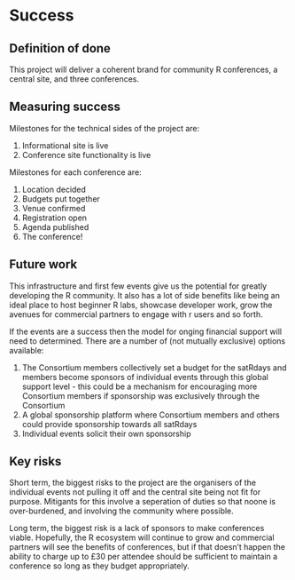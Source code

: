 # Success
<!-- 
Projects should have a definition of done that is measurable, and a thorough understanding going in of what the risks are to delivery 
-->

## Definition of done
<!-- 
What does success look like? 
-->
This project will deliver a coherent brand for community R conferences, a central site, and three conferences.

## Measuring success
<!-- 
How will we know when success is achieved, what markers can we use along the way 
-->
Milestones for the technical sides of the project are:

  1. Informational site is live
  2. Conference site functionality is live

Milestones for each conference are:
  
  1. Location decided
  2. Budgets put together
  3. Venue confirmed
  4. Registration open
  5. Agenda published
  6. The conference!
  
## Future work
<!-- 
How could this be extended / developed in the future by yourself and/or the community in general?
-->
This infrastructure and first few events give us the potential for greatly developing the R community. It also has a lot of side benefits like being an ideal place to host beginner R labs, showcase developer work, grow the avenues for commercial partners to engage with r users and so forth.

If the events are a success then the model for onging financial support will need to determined. There are a number of (not mutually exclusive) options available:

  1. The Consortium members collectively set a budget for the satRdays and members become sponsors of individual events through this global support level - this could be a mechanism for encouraging more Consortium members if sponsorship was exclusively through the Consortium
  2. A global sponsorship platform where Consortium members and others could provide sponsorship towards all satRdays
  3. Individual events solicit their own sponsorship

## Key risks
<!-- 
What sort of things could come up that can delay or break the project?

 - [ ] People
 - [ ] Processes
 - [ ] Tooling & Technology
 - [ ] Costs

-->

Short term, the biggest risks to the project are the organisers of the individual events not pulling it off and the central site being not fit for purpose. Mitigants for this involve a seperation of duties so that noone is over-burdened, and involving the community where possible.

Long term, the biggest risk is a lack of sponsors to make conferences viable.  Hopefully, the R ecosystem will continue to grow and commercial partners will see the benefits of conferences, but if that doesn't happen the ability to charge up to £30 per attendee should be sufficient to maintain a conference so long as they budget appropriately.